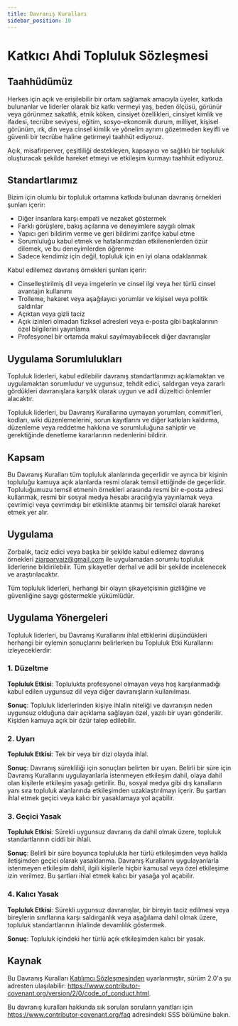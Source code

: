 ```yaml
---
title: Davranış Kuralları
sidebar_position: 10
---
```


# Katkıcı Ahdi Topluluk Sözleşmesi

## Taahhüdümüz

Herkes için açık ve erişilebilir bir ortam sağlamak amacıyla üyeler, katkıda bulunanlar ve liderler olarak biz katkı vermeyi yaş, beden ölçüsü, görünür veya görünmez sakatlık, etnik köken, cinsiyet özellikleri, cinsiyet kimlik ve ifadesi, tecrübe seviyesi, eğitim, sosyo-ekonomik durum, milliyet, kişisel görünüm, ırk, din veya cinsel kimlik ve yönelim ayrımı gözetmeden keyifli ve güvenli bir tecrübe haline getirmeyi taahhüt ediyoruz.

Açık, misafirperver, çeşitliliği destekleyen, kapsayıcı ve sağlıklı bir topluluk oluşturacak şekilde hareket etmeyi ve etkileşim kurmayı taahhüt ediyoruz.

## Standartlarımız

Bizim için olumlu bir topluluk ortamına katkıda bulunan davranış örnekleri şunları içerir:

- Diğer insanlara karşı empati ve nezaket göstermek
- Farklı görüşlere, bakış açılarına ve deneyimlere saygılı olmak
- Yapıcı geri bildirim verme ve geri bildirimi zarifçe kabul etme
- Sorumluluğu kabul etmek ve hatalarımızdan etkilenenlerden özür dilemek, ve bu deneyimlerden öğrenme
- Sadece kendimiz için değil, topluluk için en iyi olana odaklanmak

Kabul edilemez davranış örnekleri şunları içerir:

- Cinselleştirilmiş dil veya imgelerin ve cinsel ilgi veya her türlü cinsel avantajın kullanımı
- Trolleme, hakaret veya aşağılayıcı yorumlar ve kişisel veya politik saldırılar
- Açıktan veya gizli taciz
- Açık izinleri olmadan fiziksel adresleri veya e-posta gibi başkalarının özel bilgilerini yayınlama
- Profesyonel bir ortamda makul sayılmayabilecek diğer davranışlar

## Uygulama Sorumlulukları

Topluluk liderleri, kabul edilebilir davranış standartlarımızı açıklamaktan ve uygulamaktan sorumludur ve uygunsuz, tehdit edici, saldırgan veya zararlı gördükleri davranışlara karşılık olarak uygun ve adil düzeltici önlemler alacaktır.

Topluluk liderleri, bu Davranış Kurallarına uymayan yorumları, commit'leri, kodları, wiki düzenlemelerini, sorun kayıtlarını ve diğer katkıları kaldırma, düzenleme veya reddetme hakkına ve sorumluluğuna sahiptir ve gerektiğinde denetleme kararlarının nedenlerini bildirir.

## Kapsam

Bu Davranış Kuralları tüm topluluk alanlarında geçerlidir ve ayrıca bir kişinin topluluğu kamuya açık alanlarda resmi olarak temsil ettiğinde de geçerlidir. Topluluğumuzu temsil etmenin örnekleri arasında resmi bir e-posta adresi kullanmak, resmi bir sosyal medya hesabı aracılığıyla yayınlamak veya çevrimiçi veya çevrimdışı bir etkinlikte atanmış bir temsilci olarak hareket etmek yer alır.

## Uygulama

Zorbalık, taciz edici veya başka bir şekilde kabul edilemez davranış örnekleri ziarparvaiz@gmail.com ile uygulamadan sorumlu topluluk liderlerine bildirilebilir. Tüm şikayetler derhal ve adil bir şekilde incelenecek ve araştırılacaktır.

Tüm topluluk liderleri, herhangi bir olayın şikayetçisinin gizliliğine ve güvenliğine saygı göstermekle yükümlüdür.

## Uygulama Yönergeleri

Topluluk liderleri, bu Davranış Kurallarını ihlal ettiklerini düşündükleri herhangi bir eylemin sonuçlarını belirlerken bu Topluluk Etki Kurallarını izleyeceklerdir:

### 1. Düzeltme

**Topluluk Etkisi**: Toplulukta profesyonel olmayan veya hoş karşılanmadığı kabul edilen uygunsuz dil veya diğer davranışların kullanılması.

**Sonuç**: Topluluk liderlerinden kişiye ihlalin niteliği ve davranışın neden uygunsuz olduğuna dair açıklama sağlayan özel, yazılı bir uyarı gönderilir. Kişiden kamuya açık bir özür talep edilebilir.

### 2. Uyarı

**Topluluk Etkisi**: Tek bir veya bir dizi olayda ihlal.

**Sonuç**: Davranış sürekliliği için sonuçları belirten bir uyarı. Belirli bir süre için Davranış Kurallarını uygulayanlarla istenmeyen etkileşim dahil, olaya dahil olan kişilerle etkileşim yasağı getirilir. Bu, sosyal medya gibi dış kanalların yanı sıra topluluk alanlarında etkileşimden uzaklaştırılmayı içerir. Bu şartları ihlal etmek geçici veya kalıcı bir yasaklamaya yol açabilir.

### 3. Geçici Yasak

**Topluluk Etkisi**: Sürekli uygunsuz davranış da dahil olmak üzere, topluluk standartlarının ciddi bir ihlali.

**Sonuç**: Belirli bir süre boyunca toplulukla her türlü etkileşimden veya halkla iletişimden geçici olarak yasaklanma. Davranış Kurallarını uygulayanlarla istenmeyen etkileşim dahil, ilgili kişilerle hiçbir kamusal veya özel etkileşime izin verilmez. Bu şartları ihlal etmek kalıcı bir yasağa yol açabilir.

### 4. Kalıcı Yasak

**Topluluk Etkisi**: Sürekli uygunsuz davranışlar, bir bireyin taciz edilmesi veya bireylerin sınıflarına karşı saldırganlık veya aşağılama dahil olmak üzere, topluluk standartlarının ihlalinde devamlılık göstermek.

**Sonuç**: Topluluk içindeki her türlü açık etkileşimden kalıcı bir yasak.

## Kaynak

Bu Davranış Kuralları [Katılımcı Sözleşmesinden] uyarlanmıştır, sürüm 2.0'a şu adresten ulaşılabilir: https://www.contributor-covenant.org/version/2/0/code_of_conduct.html.

Bu davranış kuralları hakkında sık sorulan soruların yanıtları için https://www.contributor-covenant.org/faq adresindeki SSS bölümüne bakın.

[katılımcı sözleşmesinden]: https://www.contributor-covenant.org

